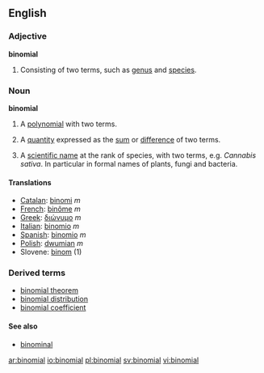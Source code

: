 ==English==

===Adjective===
'''binomial''' 

# Consisting of two terms, such as [[genus]] and [[species]].

===Noun===
{{wikipedia}}
'''binomial'''
# {{algebra}} A [[polynomial]] with two terms.
# {{algebra}} A [[quantity]] expressed as the [[sum]] or [[difference]] of two terms.
# {{biology}} A [[scientific name]] at the rank of species, with two terms,  e.g. ''Cannabis sativa''. In particular in formal names of plants, fungi and bacteria. 

====Translations====
*[[Catalan]]: [[binomi]] ''m''
*[[French]]: [[binôme]] ''m''
*[[Greek]]: [[διώνυμο]] ''m''
*[[Italian]]: [[binomio]] ''m''
*[[Spanish]]: [[binomio]] ''m''
*[[Polish]]: [[dwumian]] ''m''
*Slovene: [[binom]] {{m}} (1)

===Derived terms===
*[[binomial theorem]]
*[[binomial distribution]]
*[[binomial coefficient]]

====See also====
*[[binominal]]

[[ar:binomial]]
[[io:binomial]]
[[pl:binomial]]
[[sv:binomial]]
[[vi:binomial]]